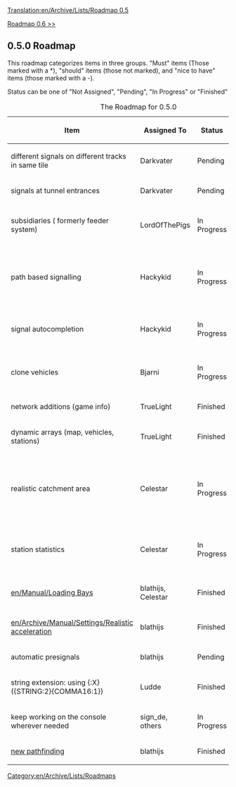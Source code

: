 [[Translation:en/Archive/Lists/Roadmap 0.5]]
[[Category:en/Archive/Lists/Roadmaps]]


[[en/Archive/Lists/Roadmap 0.6|Roadmap 0.6 >>]]
== 0.5.0 Roadmap ==

This roadmap categorizes items in three groups. "Must" items (Those marked with a *), "should" items (those not marked), and "nice to have" items (those marked with a -).

Status can be one of "Not Assigned", "Pending", "In Progress" or "Finished"

{| border="1"
|+ The Roadmap for 0.5.0
|-
! Item !! Assigned To !! Status !! Remarks
|-
|different signals on different tracks in same tile || Darkvater
!class="claimed" | Pending ||
|-
|signals at tunnel entrances || Darkvater 
!class="claimed" | Pending ||
|-
|subsidiaries ( formerly feeder system) || LordOfThePigs
!class="wip" | In Progress || Betatest at the forum
|-
|path based signalling || Hackykid
!class="wip" | In Progress || Code finished, needs testing (SVN)
|-
|signal autocompletion || Hackykid
!class="wip" | In Progress || Betatest at the forum
|-
|clone vehicles || Bjarni
!class="wip" | In Progress || Betatest at the forum
|-
|network additions (game info) || TrueLight
!class="checked" | Finished || In 0.3.6
|-
|dynamic arrays (map, vehicles, stations) || TrueLight
!class="checked" | Finished || In 0.4.0
|-
|realistic catchment area || Celestar
!class="wip" | In Progress || Code finished, needs testing / balancing (SVN)
|-
|station statistics || Celestar
!class="wip" | In Progress || Code finished, needs testing 
|-
|[[en/Manual/Loading Bays]] || blathijs, Celestar
!class="checked" | Finished || In 0.4.0
|-
|[[en/Archive/Manual/Settings/Realistic acceleration]] || blathijs
!class="checked" | Finished || In 0.4.0
|-
|automatic presignals || blathijs
!class="claimed" | Pending ||
|-
|string extension: using {:X} ({STRING:2}{COMMA16:1}) || Ludde
!class="checked" | Finished ||
|-
|keep working on the console wherever needed || sign_de, others
!class="wip" | In Progress ||
|-
|[[en/Archive/Manual/Settings/New train pathfinding|new pathfinding]] || blathijs
!class="checked" | Finished || In 0.4.0
|}
